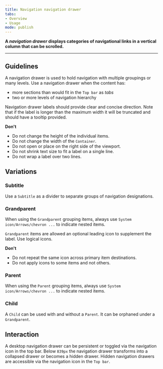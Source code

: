 ```yaml
---
title: Navigation navigation drawer
tabs: 
- Overview
- Usage
mode: publish
---
```



**A *navigation drawer* displays categories of navigational links in a vertical column that can be scrolled.**
<!--One to two sentences as an introduction to the component-->

***

## Guidelines
<!--List how to use it, sizes, widths, grid interactions, colour allowances -->

A navigation drawer is used to hold navigation with multiple groupings or many levels. Use a navigation drawer when the content has:
 
* more sections than would fit in the `Top bar` as *tabs*
* two or more levels of navigation hierarchy

Navigation drawer labels should provide clear and concise direction. Note that if the label is longer than the maximum width it will be truncated and should have a tooltip provided.

**Don't** 
<!--Bullet point list if needed -->
* Do not change the height of the individual items. 
* Do not change the width of the `Container`. 
* Do not open or place on the right side of the viewport. 
* Do not shrink text size to fit a label on a single line.
* Do not wrap a label over two lines.


## Variations 
<!--One ### heading per frame in Figma, explaining each component in that frame. One 'content' section per variation if needed -->


<Embed url="https://www.figma.com/file/0bGXR2sCwMVSDNyyzu5BXrO5/Desktop-UI?node-id=1%3A14" />


### Subtitle

Use a `Subtitle` as a divider to separate groups of navigation designations. 


### Grandparent

When using the `Grandparent` grouping items, always use `System icon/Arrows/chevron ...` to indicate nested items. 

`Grandparent` items are allowed an optional leading icon to supplement the label. Use logical icons.  

**Don't**
* Do not repeat the same icon across primary item destinations. 
* Do not apply icons to some items and not others. 


### Parent

When using the `Parent` grouping items, always use `System icon/Arrows/chevron ...` to indicate nested items. 


### Child

A `Child` can be used with and without a `Parent`. It can be orphaned under a `Grandparent`.  


## Interaction 

A desktop navigation drawer can be persistent or toggled via the navigation icon in the top bar. Below `839px` the navigation drawer transforms into a collapsed drawer or becomes a hidden drawer. Hidden navigation drawers are accessible via the navigation icon in the `Top bar`.  
